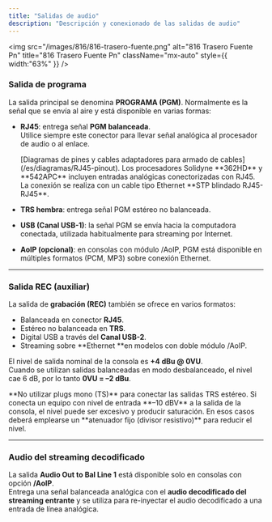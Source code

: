 ```yaml
---
title: "Salidas de audio"
description: "Descripción y conexionado de las salidas de audio"
---
```


<img
  src="/images/816/816-trasero-fuente.png"
  alt="816 Trasero Fuente Pn"
  title="816 Trasero Fuente Pn"
  className="mx-auto"
  style={{ width:"63%" }}
/>

### Salida de programa

La salida principal se denomina **PROGRAMA (PGM)**. Normalmente es la señal que se envía al aire y está disponible en varias formas:

- **RJ45**: entrega señal **PGM balanceada**.\
  Utilice siempre este conector para llevar señal analógica al procesador de audio o al enlace.

  <Tip>
    [Diagramas de pines y cables adaptadores para armado de cables](/es/diagramas/RJ45-pinout).
  </Tip>
  <Info>
    Los procesadores Solidyne **362HD** y **542APC** incluyen entradas analógicas conectorizadas con RJ45. La conexión se realiza con un cable tipo Ethernet **STP blindado RJ45-RJ45**.
  </Info>
- **TRS hembra**: entrega señal PGM estéreo no balanceada.
- **USB (Canal USB-1)**: la señal PGM se envía hacia la computadora conectada, utilizada habitualmente para streaming por Internet.
- **AoIP (opcional)**: en consolas con módulo /AoIP, PGM está disponible en múltiples formatos (PCM, MP3) sobre conexión Ethernet.

---

### Salida REC (auxiliar)

La salida de **grabación (REC)** también se ofrece en varios formatos:

- Balanceada en conector **RJ45**.
- Estéreo no balanceada en **TRS**.
- Digital USB a través del **Canal USB-2**.
- Streaming sobre \*\*Ethernet \*\*en modelos con doble módulo /AoIP.

El nivel de salida nominal de la consola es **\+4 dBu @ 0VU**.\
Cuando se utilizan salidas balanceadas en modo desbalanceado, el nivel cae 6 dB, por lo tanto **0VU = –2 dBu**.

<Danger>
  **No utilizar plugs mono (TS)** para conectar las salidas TRS estéreo.
</Danger>

<Note>
  Si conecta un equipo con nivel de entrada **–10 dBV** a la salida de la consola, el nivel puede ser excesivo y producir saturación. En esos casos deberá emplearse un **atenuador fijo (divisor resistivo)** para reducir el nivel.
</Note>

---

### Audio del streaming decodificado

La salida **Audio Out to Bal Line 1** está disponible solo en consolas con opción **/AoIP**.\
Entrega una señal balanceada analógica con el **audio decodificado del streaming entrante** y se utiliza para re-inyectar el audio decodificado a una entrada de línea analógica.